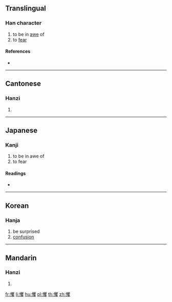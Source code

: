 ==Translingual==

===Han character===
{{Han char|rn=61|rad=心|as=20|sn=23|four=96047|canj=PBUE|ids=⿰忄矍}}

# to be in [[awe]] of
# to [[fear]]

====References====
* {{Han ref|kx=0409.210|dkj=11515|dj=0751.240|hdz=42372.200|uh=6204|ud=25092|bh=F7DB|bd=63451}}

----

==Cantonese==

===Hanzi===
{{yue-hanzi|jyut=[[fok3]]|y=fok3}}

# {{defn|lang=yue|sort=心20}}

----

==Japanese==

===Kanji===
{{ja-kanji|grade=|rs=心20}}

# to be in awe of
# to fear

====Readings====
* {{ja-readings|on=[[きゃく]] (kyaku), [[しょう]] (shō)|kun=[[おどろく]] (odoroku)}}

----

==Korean==

===Hanja===
{{ko-hanja|hangeul=확|rv=hwak|mr=hwak}}

# be surprised
# [[confusion]]

----

==Mandarin==

===Hanzi===
{{cmn-hanzi|pin=[[jué]] ([[jue2]])|wg=chüeh<sup>2</sup>}}

# {{defn|lang=cmn|sort=心20}}

[[fr:戄]]
[[li:戄]]
[[hu:戄]]
[[pl:戄]]
[[th:戄]]
[[zh:戄]]